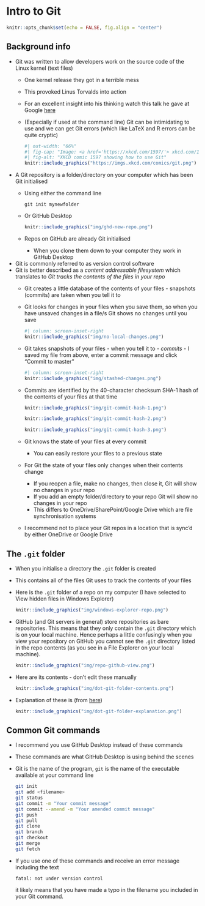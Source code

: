# Intro to Git

```r
knitr::opts_chunk$set(echo = FALSE, fig.align = "center")
```

## Background info

- Git was written to allow developers work on the source code of the Linux kernel (text files)
  - One kernel release they got in a terrible mess
  - This provoked Linus Torvalds into action
  - For an excellent insight into his thinking watch this talk he gave at Google [here](https://youtu.be/4XpnKHJAok8)  
  - (Especially if used at the command line) Git can be intimidating to use and we can get Git errors (which like LaTeX and R errors can be quite cryptic)  
    ```r
    #| out-width: "66%"
    #| fig-cap: "Image: <a href='https://xkcd.com/1597/'> xkcd.com/1597</a>"
    #| fig-alt: "XKCD comic 1597 showing how to use Git"
    knitr::include_graphics("https://imgs.xkcd.com/comics/git.png")
    ```  
- A Git repository is a folder/directory on your computer which has been Git initialised 
  - Using either the command line  
    ```
    git init mynewfolder
    ```  
  - Or GitHub Desktop  
    ```r
    knitr::include_graphics("img/ghd-new-repo.png")
    ```
  - Repos on GitHub are already Git initialised 
    - When you clone them down to your computer they work in GitHub Desktop
- Git is commonly referred to as version control software
- Git is better described as a *content addressable filesystem* which translates to *Git tracks the contents of the files in your repo*
  - Git creates a little database of the contents of your files - snapshots (commits) are taken when you tell it to
  - Git looks for changes in your files when you save them, so when you have unsaved changes in a file/s Git shows no changes until you save  

    ```r
    #| column: screen-inset-right
    knitr::include_graphics("img/no-local-changes.png")
    ```  

  - Git takes snapshots of your files - when you tell it to - *commits* - I saved my file from above, enter a commit message and click "Commit to master"
    ```r
    #| column: screen-inset-right
    knitr::include_graphics("img/stashed-changes.png")
    ```  
  - Commits are identified by the 40-character checksum SHA-1 hash of the contents of your files at that time  
    ```r
    knitr::include_graphics("img/git-commit-hash-1.png")
    ```  
    
    ```r
    knitr::include_graphics("img/git-commit-hash-2.png")
    ```  
    
    ```r
    knitr::include_graphics("img/git-commit-hash-3.png")
    ```  
  - Git knows the state of your files at every commit
    - You can easily restore your files to a previous state
  - For Git the state of your files only changes when their contents change
    - If you reopen a file, make no changes, then close it, Git will show no changes in your repo
    - If you add an empty folder/directory to your repo Git will show no changes in your repo
    - This differs to OneDrive/SharePoint/Google Drive which are file synchronisation systems
  - I recommend not to place your Git repos in a location that is sync'd by either OneDrive or Google Drive

## The `.git` folder

- When you initialise a directory the `.git` folder is created
- This contains all of the files Git uses to track the contents of your files
- Here is the `.git` folder of a repo on my computer (I have selected to View hidden files in Windows Explorer)  
  ```r
  knitr::include_graphics("img/windows-explorer-repo.png")
  ```  
- GitHub (and Git servers in general) store repositories as bare repositories. This means that they only contain the `.git` directory which is on your local machine. Hence perhaps a little confusingly when you view your repository on GitHub you cannot see the `.git` directory listed in the repo contents (as you see in a File Explorer on your local machine).
  ```r
  knitr::include_graphics("img/repo-github-view.png")
  ```  
- Here are its contents - don't edit these manually  
  ```r
  knitr::include_graphics("img/dot-git-folder-contents.png")
  ```  
- Explanation of these is (from [here](https://www.tutorialspoint.com/what-is-git-folder-and-why-is-it-hidden))  
  ```r
  knitr::include_graphics("img/dot-git-folder-explanation.png")
  ```

## Common Git commands

- I recommend you use GitHub Desktop instead of these commands
- These commands are what GitHub Desktop is using behind the scenes
- Git is the name of the program, `git` is the name of the executable available at your command line  
  ```bash
  git init 
  git add <filename>
  git status
  git commit -m "Your commit message"
  git commit --amend -m "Your amended commit message"
  git push 
  git pull 
  git clone
  git branch
  git checkout
  git merge
  git fetch 
  ```  

- If you use one of these commands and receive an error message including the text
  ```
  fatal: not under version control
  ```
  it likely means that you have made a typo in the filename you included in your Git command.
